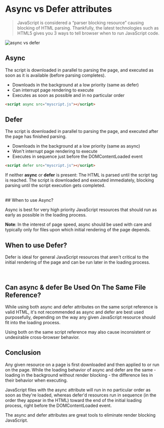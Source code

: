 # Async vs Defer attributes

> JavaScript is considered a “parser blocking resource” causing blocking of HTML parsing. Thankfully, the latest technologies such as HTML5 gives you 3 ways to tell browser when to run JavaScript code.

![async vs defer](/async-vs-defer.png)

## Async

The script is downloaded in parallel to parsing the page, and executed as soon as it is available (before parsing completes).

-   Downloads in the background at a low priority (same as defer)
-   Can interrupt page rendering to execute
-   Executes as soon as possible and in no particular order

```html
<script async src="myscript.js"></script>
```

## Defer

The script is downloaded in parallel to parsing the page, and executed after the page has finished parsing.

-   Downloads in the background at a low priority (same as async)
-   Won't interrupt page rendering to execute
-   Executes in sequence just before the DOMContentLoaded event

```html
<script defer src="myscript.js"></script>
```

If neither **async** or **defer** is present: The HTML is parsed until the script tag is reached. The script is downloaded and executed immediately, blocking parsing until the script execution gets completed.

<br />
## When to use Async?

Async is best for very high priority JavaScript resources that should run as early as possible in the loading process.

**Note**: In the interest of page speed, async should be used with care and typically only for files upon which initial rendering of the page depends.

## When to use Defer?

Defer is ideal for general JavaScript resources that aren't critical to the initial rendering of the page and can be run later in the loading process.

<br />

## Can async & defer Be Used On The Same File Reference?

While using both async and defer attributes on the same script reference is valid HTML, it's not recommended as async and defer are best used purposefully, depending on the way any given JavaScript resource should fit into the loading process.

Using both on the same script reference may also cause inconsistent or undesirable cross-browser behavior.

## Conclusion

Any given resource on a page is first downloaded and then applied to or run on the page. While the loading behavior of async and defer are the same - loading in the background without render blocking - the difference lies in their behavior when executing.

JavaScript files with the async attribute will run in no particular order as soon as they're loaded, whereas defer'd resources run in sequence (in the order they appear in the HTML) toward the end of the initial loading process, right before the DOMContentLoaded event.

The async and defer attributes are great tools to eliminate render blocking JavaScript.
